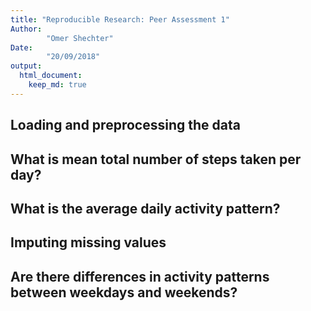 ```yaml
---
title: "Reproducible Research: Peer Assessment 1"
Author:
        "Omer Shechter"
Date:
        "20/09/2018"
output: 
  html_document:
    keep_md: true
---
```



## Loading and preprocessing the data



## What is mean total number of steps taken per day?



## What is the average daily activity pattern?



## Imputing missing values



## Are there differences in activity patterns between weekdays and weekends?
